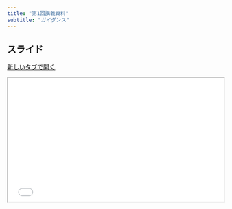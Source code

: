 ```yaml
---
title: "第1回講義資料"
subtitle: "ガイダンス"
---
```


## スライド

<a href="../slide/slide01.html" class="btn btn-primary btn-sm" target="_blank" role="button"><i class="bi bi-window"></i> 新しいタブで開く</a>

```{=html}
<iframe class="slide-deck" src="../slide/slide01.html" width="100%" style="aspect-ratio: 16 / 9.2;"></iframe>
```